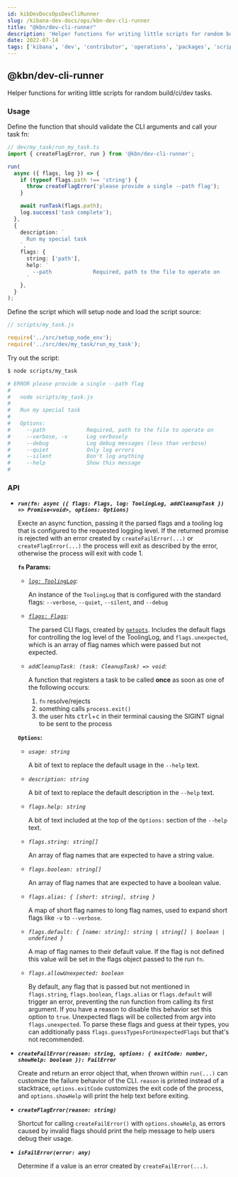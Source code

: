 ```yaml
---
id: kibDevDocsOpsDevCliRunner
slug: /kibana-dev-docs/ops/kbn-dev-cli-runner
title: "@kbn/dev-cli-runner"
description: 'Helper functions for writing little scripts for random build/ci/dev tasks'
date: 2022-07-14
tags: ['kibana', 'dev', 'contributor', 'operations', 'packages', 'scripts', 'cli']
---
```


## @kbn/dev-cli-runner

Helper functions for writing little scripts for random build/ci/dev tasks.

### Usage

Define the function that should validate the CLI arguments and call your task fn:

```ts
// dev/my_task/run_my_task.ts
import { createFlagError, run } from '@kbn/dev-cli-runner';

run(
  async ({ flags, log }) => {
    if (typeof flags.path !== 'string') {
      throw createFlagError('please provide a single --path flag');
    }

    await runTask(flags.path);
    log.success('task complete');
  },
  {
    description: `
      Run my special task
    `,
    flags: {
      string: ['path'],
      help: `
        --path             Required, path to the file to operate on
      `
    },
  }
);
```

Define the script which will setup node and load the script source:

```js
// scripts/my_task.js

require('../src/setup_node_env');
require('../src/dev/my_task/run_my_task');
```

Try out the script:

```sh
$ node scripts/my_task

# ERROR please provide a single --path flag
# 
#   node scripts/my_task.js
# 
#   Run my special task
# 
#   Options:
#     --path             Required, path to the file to operate on
#     --verbose, -v      Log verbosely
#     --debug            Log debug messages (less than verbose)
#     --quiet            Only log errors
#     --silent           Don't log anything
#     --help             Show this message
#
```

### API

- ***`run(fn: async ({ flags: Flags, log: ToolingLog, addCleanupTask }) => Promise<void>, options: Options)`***
  
    Execte an async function, passing it the parsed flags and a tooling log that is configured to the requested logging level. If the returned promise is rejected with an error created by `createFailError(...)` or `createFlagError(...)` the process will exit as described by the error, otherwise the process will exit with code 1.
    
    **`fn` Params:**
    - *[`log: ToolingLog`](../../../../../packages/kbn-tooling-log/src/tooling_log.ts)*:

      An instance of the `ToolingLog` that is configured with the standard flags: `--verbose`, `--quiet`, `--silent`, and `--debug`

    - *[`flags: Flags`](flags.ts)*:

      The parsed CLI flags, created by [`getopts`](https://www.npmjs.com/package/getopts). Includes the default flags for controlling the log level of the ToolingLog, and `flags.unexpected`, which is an array of flag names which were passed but not expected.

    - *`addCleanupTask: (task: CleanupTask) => void`*:

      A function that registers a task to be called __once__ as soon as one of the following occurs:

      1. `fn` resolve/rejects
      2. something calls `process.exit()`
      3. the user hits <kbd>ctrl</kbd>+<kbd>c</kbd> in their terminal causing the SIGINT signal to be sent to the process

    **`Options`:**
    - *`usage: string`*

      A bit of text to replace the default usage in the `--help` text.

    - *`description: string`*

      A bit of text to replace the default description in the `--help` text.

    - *`flags.help: string`*

      A bit of text included at the top of the `Options:` section of the `--help` text.

    - *`flags.string: string[]`*

      An array of flag names that are expected to have a string value.

    - *`flags.boolean: string[]`*

      An array of flag names that are expected to have a boolean value.

    - *`flags.alias: { [short: string], string }`*

      A map of short flag names to long flag names, used to expand short flags like `-v` to `--verbose`.

    - *`flags.default: { [name: string]: string | string[] | boolean | undefined }`*

      A map of flag names to their default value. If the flag is not defined this value will be set in the flags object passed to the run `fn`.

    - *`flags.allowUnexpected: boolean`*

      By default, any flag that is passed but not mentioned in `flags.string`, `flags.boolean`, `flags.alias` or `flags.default` will trigger an error, preventing the run function from calling its first argument. If you have a reason to disable this behavior set this option to `true`. Unexpected flags will be collected from argv into `flags.unexpected`. To parse these flags and guess at their types, you can additionally pass `flags.guessTypesForUnexpectedFlags` but that's not recommended.


- ***`createFailError(reason: string, options: { exitCode: number, showHelp: boolean }): FailError`***
    
    Create and return an error object that, when thrown within `run(...)` can customize the failure behavior of the CLI. `reason` is printed instead of a stacktrace, `options.exitCode` customizes the exit code of the process, and `options.showHelp` will print the help text before exiting.

- ***`createFlagError(reason: string)`***

    Shortcut for calling `createFailError()` with `options.showHelp`, as errors caused by invalid flags should print the help message to help users debug their usage.

- ***`isFailError(error: any)`***

    Determine if a value is an error created by `createFailError(...)`.